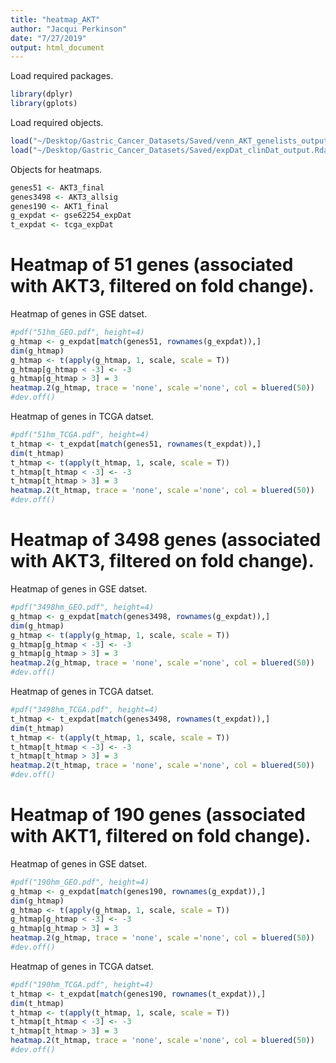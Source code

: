 ```yaml
---
title: "heatmap_AKT"
author: "Jacqui Perkinson"
date: "7/27/2019"
output: html_document
---
```


Load required packages.

```r
library(dplyr)
library(gplots)
```

Load required objects.

```r
load("~/Desktop/Gastric_Cancer_Datasets/Saved/venn_AKT_genelists_output.Rdata")
load("~/Desktop/Gastric_Cancer_Datasets/Saved/expDat_clinDat_output.Rdata")
```

Objects for heatmaps.

```r
genes51 <- AKT3_final
genes3498 <- AKT3_allsig
genes190 <- AKT1_final
g_expdat <- gse62254_expDat
t_expdat <- tcga_expDat
```

# Heatmap of 51 genes (associated with AKT3, filtered on fold change).

Heatmap of genes in GSE datset.

```r
#pdf("51hm_GEO.pdf", height=4)
g_htmap <- g_expdat[match(genes51, rownames(g_expdat)),]
dim(g_htmap)
g_htmap <- t(apply(g_htmap, 1, scale, scale = T))
g_htmap[g_htmap < -3] <- -3
g_htmap[g_htmap > 3] = 3
heatmap.2(g_htmap, trace = 'none', scale ='none', col = bluered(50))
#dev.off()
```

Heatmap of genes in TCGA datset.

```r
#pdf("51hm_TCGA.pdf", height=4)
t_htmap <- t_expdat[match(genes51, rownames(t_expdat)),]
dim(t_htmap)
t_htmap <- t(apply(t_htmap, 1, scale, scale = T))
t_htmap[t_htmap < -3] <- -3
t_htmap[t_htmap > 3] = 3
heatmap.2(t_htmap, trace = 'none', scale ='none', col = bluered(50))
#dev.off()
```

# Heatmap of 3498 genes (associated with AKT3, filtered on fold change).

Heatmap of genes in GSE datset.

```r
#pdf("3498hm_GEO.pdf", height=4)
g_htmap <- g_expdat[match(genes3498, rownames(g_expdat)),]
dim(g_htmap)
g_htmap <- t(apply(g_htmap, 1, scale, scale = T))
g_htmap[g_htmap < -3] <- -3
g_htmap[g_htmap > 3] = 3
heatmap.2(g_htmap, trace = 'none', scale ='none', col = bluered(50))
#dev.off()
```

Heatmap of genes in TCGA datset.

```r
#pdf("3498hm_TCGA.pdf", height=4)
t_htmap <- t_expdat[match(genes3498, rownames(t_expdat)),]
dim(t_htmap)
t_htmap <- t(apply(t_htmap, 1, scale, scale = T))
t_htmap[t_htmap < -3] <- -3
t_htmap[t_htmap > 3] = 3
heatmap.2(t_htmap, trace = 'none', scale ='none', col = bluered(50))
#dev.off()
```

# Heatmap of 190 genes (associated with AKT1, filtered on fold change).

Heatmap of genes in GSE datset.

```r
#pdf("190hm_GEO.pdf", height=4)
g_htmap <- g_expdat[match(genes190, rownames(g_expdat)),]
dim(g_htmap)
g_htmap <- t(apply(g_htmap, 1, scale, scale = T))
g_htmap[g_htmap < -3] <- -3
g_htmap[g_htmap > 3] = 3
heatmap.2(g_htmap, trace = 'none', scale ='none', col = bluered(50))
#dev.off()
```

Heatmap of genes in TCGA datset.

```r
#pdf("190hm_TCGA.pdf", height=4)
t_htmap <- t_expdat[match(genes190, rownames(t_expdat)),]
dim(t_htmap)
t_htmap <- t(apply(t_htmap, 1, scale, scale = T))
t_htmap[t_htmap < -3] <- -3
t_htmap[t_htmap > 3] = 3
heatmap.2(t_htmap, trace = 'none', scale ='none', col = bluered(50))
#dev.off()
```






